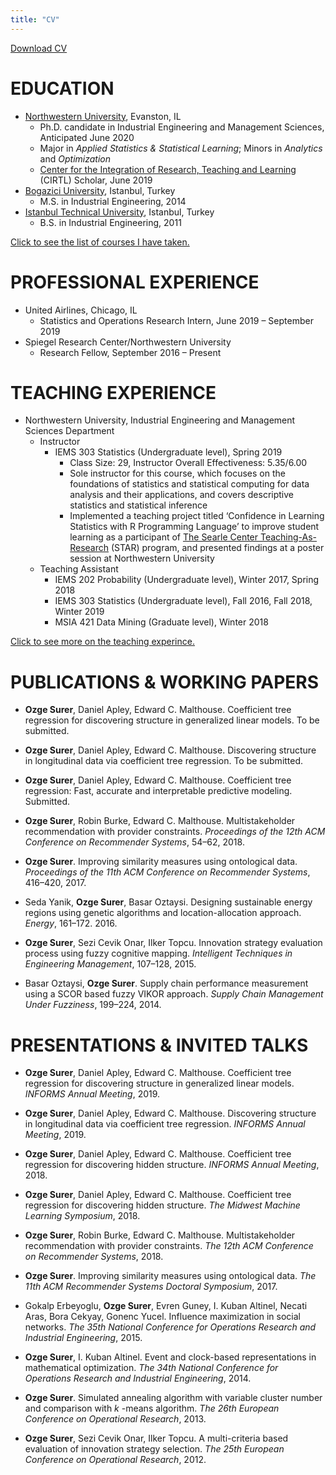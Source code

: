 ```yaml
---
title: "CV"
---
```


<a href="CV.pdf#" class="download" title="Download CV as PDF">Download CV</a>			

# EDUCATION

* [Northwestern University](https://www.mccormick.northwestern.edu/industrial/), Evanston, IL
    + Ph.D. candidate in Industrial Engineering and Management Sciences, Anticipated June 2020
    + Major in *Applied Statistics & Statistical Learning*; Minors in *Analytics* and *Optimization*
    + [Center for the Integration of Research, Teaching and Learning](https://www.northwestern.edu/searle/initiatives/grad/cirtl/index.html) (CIRTL) Scholar, June 2019
    
* [Bogazici University](http://www.ie.boun.edu.tr), Istanbul, Turkey
    + M.S. in Industrial Engineering, 2014
    
* [Istanbul Technical University](https://isl.itu.edu.tr/en/academics/departments/industrial-engineering), Istanbul, Turkey
    + B.S. in Industrial Engineering, 2011

[Click to see the list of courses I have taken.](courses.html)

# PROFESSIONAL EXPERIENCE

* United Airlines, Chicago, IL
    + Statistics and Operations Research Intern, June 2019 – September 2019
    
* Spiegel Research Center/Northwestern University
    + Research Fellow, September 2016 – Present

# TEACHING EXPERIENCE

* Northwestern University, Industrial Engineering and Management Sciences Department
    + Instructor
        - IEMS 303 Statistics (Undergraduate level), Spring 2019
            - Class Size: 29, Instructor Overall Effectiveness: 5.35/6.00
            - Sole instructor for this course, which focuses on the foundations of statistics and statistical computing for data
analysis and their applications, and covers descriptive statistics and statistical inference
            - Implemented a teaching project titled 'Confidence in Learning Statistics with R Programming Language' to improve student learning as a participant of [The Searle Center Teaching-As-Research](https://www.northwestern.edu/searle/initiatives/grad/cirtl/searle-teaching-as-research-program/index.html) (STAR) program, and presented findings at a poster session at Northwestern University
          
    + Teaching Assistant
        - IEMS 202 Probability (Undergraduate level), Winter 2017, Spring 2018 
        - IEMS 303 Statistics (Undergraduate level), Fall 2016, Fall 2018, Winter 2019
        - MSIA 421 Data Mining (Graduate level), Winter 2018

[Click to see more on the teaching experince.](teaching.html)

# PUBLICATIONS & WORKING PAPERS

* **Ozge Surer**, Daniel Apley, Edward C. Malthouse. Coefficient tree regression for discovering structure in generalized linear models. To be submitted.

* **Ozge Surer**, Daniel Apley, Edward C. Malthouse. Discovering structure in longitudinal data via coefficient tree regression. To be submitted.

* **Ozge Surer**, Daniel Apley, Edward C. Malthouse. Coefficient tree regression:  Fast, accurate and interpretable predictive modeling. Submitted.

* **Ozge Surer**, Robin Burke, Edward C. Malthouse. Multistakeholder recommendation with provider constraints. *Proceedings of the 12th ACM Conference on Recommender Systems*, 54--62, 2018.

* **Ozge Surer**. Improving similarity measures using ontological data. *Proceedings of the 11th ACM Conference on Recommender Systems*, 416--420, 2017.

* Seda Yanik, **Ozge Surer**, Basar Oztaysi. Designing sustainable energy regions using genetic algorithms and location-allocation approach. *Energy*, 161--172. 2016.

* **Ozge Surer**, Sezi Cevik Onar, Ilker Topcu. Innovation strategy evaluation process using fuzzy cognitive mapping. *Intelligent Techniques in Engineering Management*, 107--128, 2015.

* Basar Oztaysi, **Ozge Surer**. Supply chain performance measurement using a SCOR based fuzzy VIKOR approach. *Supply Chain Management Under Fuzziness*, 199--224, 2014.
    	
# PRESENTATIONS & INVITED TALKS

* **Ozge Surer**, Daniel Apley, Edward C. Malthouse. Coefficient tree regression for discovering structure in generalized linear models. *INFORMS Annual Meeting*, 2019.

* **Ozge Surer**, Daniel Apley, Edward C. Malthouse. Discovering structure in longitudinal data via coefficient tree regression. *INFORMS Annual Meeting*, 2019.

* **Ozge Surer**, Daniel Apley, Edward C. Malthouse. Coefficient tree regression for discovering hidden structure. *INFORMS Annual Meeting*, 2018.

* **Ozge Surer**, Daniel Apley, Edward C. Malthouse. Coefficient tree regression for discovering hidden structure. *The Midwest Machine Learning Symposium*, 2018.

* **Ozge Surer**, Robin Burke, Edward C. Malthouse. Multistakeholder recommendation with provider constraints. *The 12th ACM Conference on Recommender Systems*, 2018.

* **Ozge Surer**. Improving similarity measures using ontological data. *The 11th ACM Recommender Systems Doctoral Symposium*, 2017.

* Gokalp Erbeyoglu, **Ozge Surer**, Evren Guney, I. Kuban Altinel, Necati Aras, Bora Cekyay, Gonenc Yucel. Influence maximization in social networks. *The 35th National Conference for Operations Research and Industrial Engineering*, 2015.

* **Ozge Surer**, I. Kuban Altinel. Event and clock-based representations in mathematical optimization. *The 34th National Conference for Operations Research and Industrial Engineering*, 2014.

* **Ozge Surer**. Simulated annealing algorithm with variable cluster number and comparison with $k$ -means algorithm. *The 26th European Conference on Operational Research*, 2013.

* **Ozge Surer**, Sezi Cevik Onar, Ilker Topcu. A multi-criteria based evaluation of innovation strategy selection. *The 25th European Conference on Operational Research*, 2012.

